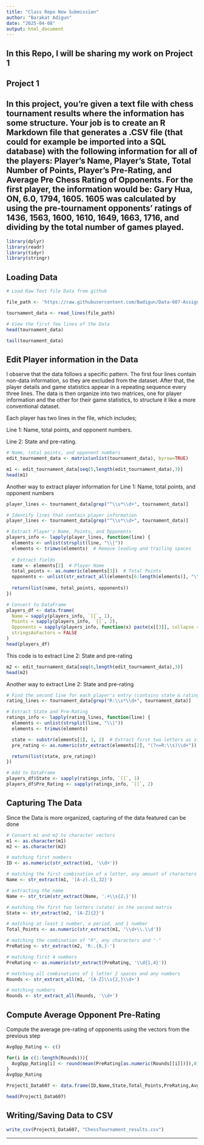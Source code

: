 ```yaml
---
title: "Class Repo New Submission"
author: "Barakat Adigun"
date: "2025-04-08"
output: html_document
---
```


## In this Repo, I will be sharing my work on Project 1

## Project 1

## In this project, you’re given a text file with chess tournament results where the information has some structure. Your job is to create an R Markdown file that generates a .CSV file (that could for example be imported into a SQL database) with the following information for all of the players: Player’s Name, Player’s State, Total Number of Points, Player’s Pre-Rating, and Average Pre Chess Rating of Opponents. For the first player, the information would be: Gary Hua, ON, 6.0, 1794, 1605. 1605 was calculated by using the pre-tournament opponents’ ratings of 1436, 1563, 1600, 1610, 1649, 1663, 1716, and dividing by the total number of games played.

```r
library(dplyr)
library(readr)
library(tidyr)
library(stringr)
```

## Loading Data

```r
# Load Raw Text file Data from github

file_path <- 'https://raw.githubusercontent.com/Badigun/Data-607-Assignments/refs/heads/main/chess%20tournament%20file.txt'

tournament_data <- read_lines(file_path)

# View the first few lines of the Data
head(tournament_data)
```

```r
tail(tournament_data)
```

## Edit Player information in the Data
I observe that the data follows a specific pattern. The first four lines contain non-data information, so they are excluded from the dataset. After that, the player details and game statistics appear in a repeating sequence every three lines. The data is then organize into two matrices, one for player information and the other for their game statistics, to structure it like a more conventional dataset.

Each player has two lines in the file, which includes;

Line 1: Name, total points, and opponent numbers.

Line 2: State and pre-rating.

```r
# Name, total points, and opponent numbers
edit_tournament_data <- matrix(unlist(tournament_data), byrow=TRUE)

m1 <- edit_tournament_data[seq(5,length(edit_tournament_data),3)]
head(m1)
```

Another way to extract player information for Line 1: Name, total points, and opponent numbers

```r
player_lines <- tournament_data[grep("^\\s*\\d+", tournament_data)]

# Identify lines that contain player information 
player_lines <- tournament_data[grep("^\\s*\\d+", tournament_data)]

# Extract Player's Name, Points, and Opponents
players_info <- lapply(player_lines, function(line) {
  elements <- unlist(strsplit(line, "\\|"))
  elements <- trimws(elements)  # Remove leading and trailing spaces
  
  # Extract fields
  name <- elements[2]  # Player Name
  total_points <- as.numeric(elements[3])  # Total Points
  opponents <- unlist(str_extract_all(elements[6:length(elements)], "\\d+"))  # Opponent Numbers
  
  return(list(name, total_points, opponents))
})

# Convert to DataFrame
players_df <- data.frame(
  Name = sapply(players_info, `[[`, 1),
  Points = sapply(players_info, `[[`, 2),
  Opponents = sapply(players_info, function(x) paste(x[[3]], collapse = ",")), # Convert list to string
  stringsAsFactors = FALSE
)
head(players_df)
```

This code is to extract Line 2: State and pre-rating

```r
m2 <- edit_tournament_data[seq(6,length(edit_tournament_data),3)]
head(m2)
```

Another way to extract Line 2: State and pre-rating

```r
# Find the second line for each player's entry (contains state & rating)
rating_lines <- tournament_data[grep("R:\\s*\\d+", tournament_data)]

# Extract State and Pre-Rating
ratings_info <- lapply(rating_lines, function(line) {
  elements <- unlist(strsplit(line, "\\|"))
  elements <- trimws(elements)

  state <- substr(elements[1], 1, 2)  # Extract first two letters as state
  pre_rating <- as.numeric(str_extract(elements[2], "(?<=R:\\s)\\d+"))  # Extract pre-rating

  return(list(state, pre_rating))
})

# Add to DataFrame
players_df$State <- sapply(ratings_info, `[[`, 1)
players_df$Pre_Rating <- sapply(ratings_info, `[[`, 2)
```

## Capturing The Data
Since the Data is more organized, capturing of the data featured can be done

```r
# Convert m1 and m2 to character vectors 
m1 <- as.character(m1)
m2 <- as.character(m2)

# matching first numbers
ID <- as.numeric(str_extract(m1, '\\d+'))

# matching the first combination of a letter, any amount of characters and "|"
Name <- str_extract(m1, '[A-z].{1,32}') 

# extracting the name
Name <- str_trim(str_extract(Name, '.+\\s{2,}'))

# matching the first two letters (state) in the second matrix 
State <- str_extract(m2, '[A-Z]{2}') 

# matching at least 1 number, a period, and 1 number
Total_Points <- as.numeric(str_extract(m1, '\\d+\\.\\d'))

# matching the combination of "R", any characters and "-"
PreRating <- str_extract(m2, 'R:.{8,}-')

# matching first 4 numbers
PreRating <- as.numeric(str_extract(PreRating, '\\d{1,4}'))

# matching all combinations of 1 letter 2 spaces and any numbers
Rounds <- str_extract_all(m1, '[A-Z]\\s{2,}\\d+')

# matching numbers
Rounds <- str_extract_all(Rounds, '\\d+')
```

## Compute Average Opponent Pre-Rating

Compute the average pre-rating of opponents using the vectors from the previous step
```r
AvgOpp_Rating <- c()

for(i in c(1:length(Rounds))){
  AvgOpp_Rating[i] <- round(mean(PreRating[as.numeric(Rounds[[i]])]),0)
}
AvgOpp_Rating
```

```r
Project1_Data607 <- data.frame(ID,Name,State,Total_Points,PreRating,AvgOpp_Rating)

head(Project1_Data607)
```

## Writing/Saving Data to CSV

```r
write_csv(Project1_Data607, "ChessTournament_results.csv")
```


____
